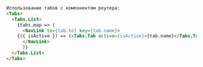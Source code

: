 
<Meta title="Components/Tabs/WithRouting" />

```html
Использование табов с компонентом роутера:
<Tabs>
  <Tabs.List>
    {tabs.map => (
      <NavLink to={tab.to} key={tab.name}>
    {({ isActive }) => (<Tabs.Tab active={isActive}>{tab.name}</Tabs.Tab>)}
      </NavLink>
      )}
  </Tabs.List>
</Tabs>
```
